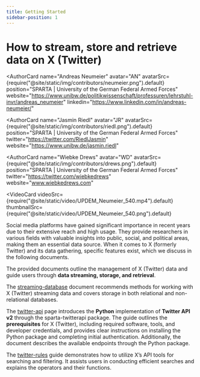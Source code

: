 ```yaml
---
title: Getting Started
sidebar-position: 1
---
```


# How to stream, store and retrieve data on X (Twitter)


<LevelChip level="Beginner"></LevelChip>

<AuthorCard
  name="Andreas Neumeier"
  avatar="AN"
  avatarSrc={require("@site/static/img/contributors/neumeier.png").default}
  position="SPARTA | University of the German Federal Armed Forces"
  website="https://www.unibw.de/politikwissenschaft/professuren/lehrstuhl-invr/andreas_neumeier"
  linkedin="https://www.linkedin.com/in/andreas-neumeier/"
></AuthorCard>

<AuthorCard
  name="Jasmin Riedl"
  avatar="JR"
  avatarSrc={require("@site/static/img/contributors/riedl.png").default}
  position="SPARTA | University of the German Federal Armed Forces"
  twitter="https://twitter.com/RiedlJasmin"
  website="https://www.unibw.de/jasmin.riedl"
></AuthorCard>

<AuthorCard
  name="Wiebke Drews"
  avatar="WD"
  avatarSrc={require("@site/static/img/contributors/drews.png").default}
  position="SPARTA | University of the German Federal Armed Forces"
  twitter="https://twitter.com/wiebkedrews"
  website="www.wiebkedrews.com"
></AuthorCard>

<VideoCard
  videoSrc={require("@site/static/video/UPDEM_Neumeier_540.mp4").default}
  thumbnailSrc={require("@site/static/video/UPDEM_Neumeier_540.png").default}
></VideoCard>

Social media platforms have gained significant importance in recent years due to their extensive reach and high usage. They provide researchers in various fields with valuable insights into public, social, and political areas, making them an essential data source. When it comes to X (formerly Twitter) and its data gathering, specific features exist, which we discuss in the following documents.

The provided documents outline the management of X (Twitter) data and guide users through **data streaming, storage, and retrieval**.

The [streaming-database](streaming-database) document recommends methods for working with X (Twitter) streaming data and covers storage in both relational and non-relational databases.

The [twitter-api](twitter-api) page introduces the **Python** implementation of **Twitter API v2** through the sparta-twitterapi package. The guide outlines the **prerequisites** for X (Twitter), including required software, tools, and developer credentials, and provides clear instructions on installing the Python package and completing initial authentication. Additionally, the document describes the available endpoints through the Python package.

The [twitter-rules](twitter-rules) guide demonstrates how to utilize X’s API tools for searching and filtering. It assists users in conducting efficient searches and explains the operators and their functions.
